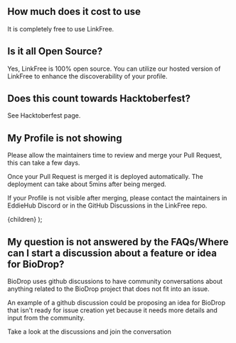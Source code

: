 
## How much does it cost to use

It is completely free to use LinkFree.

## Is it all Open Source?

Yes, LinkFree is 100% open source. You can utilize our hosted version of LinkFree to enhance the discoverability of your profile.

## Does this count towards Hacktoberfest?

See <Link href="/docs/contributing/hacktoberfest">Hacktoberfest</Link> page.

## My Profile is not showing

Please allow the maintainers time to review and merge your Pull Request, this can take a few days.

Once your Pull Request is merged it is deployed automatically. The deployment can take about 5mins after being merged.

If your Profile is not visible after merging, please contact the maintainers in <Link href="http://discord.eddiehub.org">EddieHub Discord</Link> or in the <Link href="http://github.com/EddieHubCommunity/LinkFree/discussions">GitHub Discussions in the LinkFree</Link> repo.

  <DocsLayout title="LinkFree FAQ documentation" section="Extra" name="FAQ">
    {children}
  </DocsLayout>
);

## My question is not answered by the FAQs/Where can I start a discussion about a feature or idea for BioDrop?

BioDrop uses github discussions to have community conversations about anything related to the BioDrop project that does not fit into an issue. 

An example of a github discussion could be proposing an idea for BioDrop that isn't ready for issue creation yet because it needs more details and input from the community.

Take a look at the discussions and <Link href="https://github.com/EddieHubCommunity/BioDrop/discussions">join the conversation</Link> 
